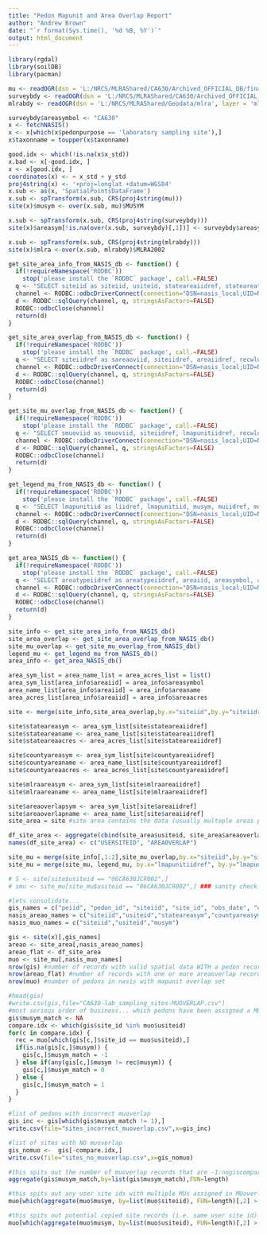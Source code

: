 ```yaml
---
title: "Pedon Mapunit and Area Overlap Report"
author: "Andrew Brown"
date: "`r format(Sys.time(), '%d %B, %Y')`"
output: html_document
---
```


```r
library(rgdal)
library(soilDB)
library(pacman)

mu <- readOGR(dsn = 'L:/NRCS/MLRAShared/CA630/Archived_OFFICIAL_DB/final/FG_CA630_GIS_2018.gdb', layer = 'ca630_a', stringsAsFactors=FALSE)
surveybdy <- readOGR(dsn = 'L:/NRCS/MLRAShared/CA630/Archived_OFFICIAL_DB/final/FG_CA630_GIS_2018.gdb', layer = 'ca630_b', stringsAsFactors=FALSE)
mlrabdy <- readOGR(dsn = 'L:/NRCS/MLRAShared/Geodata/mlra', layer = 'mlra_z10_a_mo2', stringsAsFactors=F)

surveybdy$areasymbol <- "CA630"
x <- fetchNASIS()
x <- x[which(x$pedonpurpose == 'laboratory sampling site'),]
x$taxonname = toupper(x$taxonname)

good.idx <- which(!is.na(x$x_std))
x.bad <- x[-good.idx, ]
x <- x[good.idx, ]
coordinates(x) <- ~ x_std + y_std
proj4string(x) <- '+proj=longlat +datum=WGS84'
x.sub <- as(x, 'SpatialPointsDataFrame')
x.sub <- spTransform(x.sub, CRS(proj4string(mu)))
site(x)$musym <- over(x.sub, mu)$MUSYM 

x.sub <- spTransform(x.sub, CRS(proj4string(surveybdy)))
site(x)$areasym[!is.na(over(x.sub, surveybdy)[,1])] <- surveybdy$areasymbol[1]

x.sub <- spTransform(x.sub, CRS(proj4string(mlrabdy)))
site(x)$mlra <-over(x.sub, mlrabdy)$MLRA2002
```

```r
get_site_area_info_from_NASIS_db <- function() {
  if(!requireNamespace('RODBC'))
    stop('please install the `RODBC` package', call.=FALSE)
  q <- "SELECT siteiid as siteiid, usiteid, stateareaiidref, stateareatypeiidref, countyareaiidref, countyareatypeiidref, mlraareaiidref, mlraareatypeiidref FROM site;"
  channel <- RODBC::odbcDriverConnect(connection="DSN=nasis_local;UID=NasisSqlRO;PWD=nasisRe@d0n1y")
  d <- RODBC::sqlQuery(channel, q, stringsAsFactors=FALSE)
  RODBC::odbcClose(channel)
  return(d)
}

get_site_area_overlap_from_NASIS_db <- function() {
  if(!requireNamespace('RODBC'))
    stop('please install the `RODBC` package', call.=FALSE)
  q <- "SELECT siteiidref as sareaoviid, siteiidref, areaiidref, recwlupdated, recuseriidref FROM siteaoverlap;"
  channel <- RODBC::odbcDriverConnect(connection="DSN=nasis_local;UID=NasisSqlRO;PWD=nasisRe@d0n1y")
  d <- RODBC::sqlQuery(channel, q, stringsAsFactors=FALSE)
  RODBC::odbcClose(channel)
  return(d)
}

get_site_mu_overlap_from_NASIS_db <- function() {
  if(!requireNamespace('RODBC'))
    stop('please install the `RODBC` package', call.=FALSE)
  q <- "SELECT smuoviid as smuoviid, siteiidref, lmapunitiidref, recwlupdated, recuseriidref FROM sitemuoverlap;"
  channel <- RODBC::odbcDriverConnect(connection="DSN=nasis_local;UID=NasisSqlRO;PWD=nasisRe@d0n1y")
  d <- RODBC::sqlQuery(channel, q, stringsAsFactors=FALSE)
  RODBC::odbcClose(channel)
  return(d)
}

get_legend_mu_from_NASIS_db <- function() {
  if(!requireNamespace('RODBC'))
    stop('please install the `RODBC` package', call.=FALSE)
  q <- "SELECT lmapunitiid as liidref, lmapunitiid, musym, muiidref, mustatus, muacres, farmlndcl, farmlndclsec, recwlupdated, recuseriidref FROM lmapunit;"
  channel <- RODBC::odbcDriverConnect(connection="DSN=nasis_local;UID=NasisSqlRO;PWD=nasisRe@d0n1y")
  d <- RODBC::sqlQuery(channel, q, stringsAsFactors=FALSE)
  RODBC::odbcClose(channel)
  return(d)
}

get_area_NASIS_db <- function() {
  if(!requireNamespace('RODBC'))
    stop('please install the `RODBC` package', call.=FALSE)
  q <- "SELECT areatypeiidref as areatypeiidref, areaiid, areasymbol, areaname, areaacres, obterm FROM area;"
  channel <- RODBC::odbcDriverConnect(connection="DSN=nasis_local;UID=NasisSqlRO;PWD=nasisRe@d0n1y")
  d <- RODBC::sqlQuery(channel, q, stringsAsFactors=FALSE)
  RODBC::odbcClose(channel)
  return(d)
}

site_info <- get_site_area_info_from_NASIS_db()
site_area_overlap <- get_site_area_overlap_from_NASIS_db()
site_mu_overlap <- get_site_mu_overlap_from_NASIS_db()
legend_mu <- get_legend_mu_from_NASIS_db()
area_info <- get_area_NASIS_db()

area_sym_list = area_name_list = area_acres_list = list()
area_sym_list[area_info$areaiid] = area_info$areasymbol
area_name_list[area_info$areaiid] = area_info$areaname
area_acres_list[area_info$areaiid] = area_info$areaacres

site <- merge(site_info,site_area_overlap,by.x="siteiid",by.y="siteiidref")

site$stateareasym <- area_sym_list[site$stateareaiidref]
site$stateareaname <- area_name_list[site$stateareaiidref]
site$stateareaacres <- area_acres_list[site$stateareaiidref]

site$countyareasym <- area_sym_list[site$countyareaiidref]
site$countyareaname <- area_name_list[site$countyareaiidref]
site$countyareaacres <- area_acres_list[site$countyareaiidref]

site$mlraareasym <- area_sym_list[site$mlraareaiidref]
site$mlraareaname <- area_name_list[site$mlraareaiidref]

site$areaoverlapsym <- area_sym_list[site$areaiidref]
site$areaoverlapname <- area_name_list[site$areaiidref]
site_area = site #site area contains the data (usually multople areas per site) from AREA overlap table

df_site_area <- aggregate(cbind(site_area$usiteid, site_area$areaoverlapsym),by = list(site_area$usiteid), FUN=paste)[,c(1,3)]
names(df_site_area) <- c("USERSITEID", "AREAOVERLAP")

site_mu = merge(site_info[,1:2],site_mu_overlap,by.x="siteiid",by.y="siteiidref")
site_mu = merge(site_mu, legend_mu, by.x="lmapunitiidref", by.y="lmapunitiid")

# S <- site[site$usiteid == "06CA630JCR002",]
# smu <- site_mu[site_mu$usiteid == "06CA630JCR002",] ### sanity check!
```

```r
#lets consolidate...
gis_names = c("peiid", "pedon_id", "siteiid", "site_id", "obs_date", "utmzone", "utmeasting" , "utmnorthing" ,"x","y","horizdatnm","musym","areasym","mlra")
nasis_areao_names = c("siteiid","usiteid","stateareasym","countyareasym","mlraareasym","areaoverlapsym")
nasis_muo_names = c("siteiid","usiteid","musym")

gis <- site(x)[,gis_names]
areao <- site_area[,nasis_areao_names]
areao_flat <- df_site_area
muo <- site_mu[,nasis_muo_names]
nrow(gis) #number of records with valid spatial data WITH a pedon record... can we just pull site data?
nrow(areao_flat) #number of records with one or more areaoverlap records (flattened to one record using agg->paste)
nrow(muo) #number of pedons in nasis with mapunit overlap set

#head(gis)
#write.csv(gis,file="CA630-lab_sampling_sites-MUOVERLAP.csv")
#most serious order of business... which pedons have been assigned a MU in muoverlap... but are no longer in that mapunit!
gis$musym_match <- NA
compare.idx <- which(gis$site_id %in% muo$usiteid)
for(c in compare.idx) {
  rec = muo[which(gis[c,]$site_id == muo$usiteid),]
  if(is.na(gis[c,]$musym)) {
    gis[c,]$musym_match = -1
  } else if(any(gis[c,]$musym != rec$musym)) {
    gis[c,]$musym_match = 0
  } else {
    gis[c,]$musym_match = 1
  }
}

#list of pedons with incorrect muoverlap
gis_inc <- gis[which(gis$musym_match != 1),]
write.csv(file="sites_incorrect_muoverlap.csv",x=gis_inc)

#list of sites with NO muoverlap
gis_nomuo <-  gis[-compare.idx,]
write.csv(file="sites_no_muoverlap.csv",x=gis_nomuo)

#this spits out the number of muoverlap records that are -1:nogiscomparison;0:incorrect;1:correct
aggregate(gis$musym_match,by=list(gis$musym_match),FUN=length)

#this spits out any user site ids with multiple MUs assigned in MUoverlap 
muo[which(aggregate(muo$musym, by=list(muo$siteiid), FUN=length)[,2] > 1),]$usiteid

#this spits out potential copied site records (i.e. same user site id)
muo[which(aggregate(muo$musym, by=list(muo$usiteid), FUN=length)[,2] > 1),]$usiteid
```